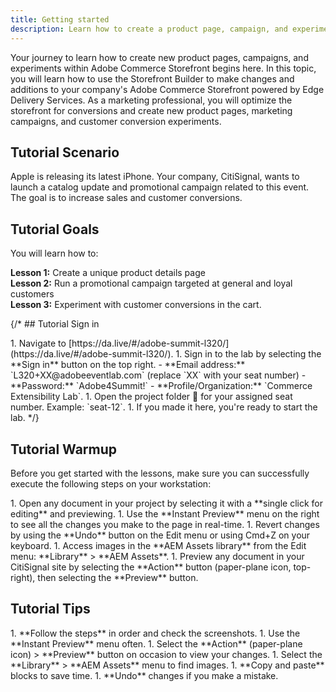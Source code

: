 ```yaml
---
title: Getting started
description: Learn how to create a product page, campaign, and experiment in your store.
---
```



Your journey to learn how to create new product pages, campaigns, and experiments within Adobe Commerce Storefront begins here. In this topic, you will learn how to use the Storefront Builder to make changes and additions to your company's Adobe Commerce Storefront powered by Edge Delivery Services. As a marketing professional, you will optimize the storefront for conversions and create new product pages, marketing campaigns, and customer conversion experiments.

## Tutorial Scenario

Apple is releasing its latest iPhone. Your company, CitiSignal, wants to launch a catalog update and promotional campaign related to this event. The goal is to increase sales and customer conversions. 

## Tutorial Goals

You will learn how to:

**Lesson 1:** Create a unique product details page <br/>
**Lesson 2:** Run a promotional campaign targeted at general and loyal customers<br/>
**Lesson 3:** Experiment with customer conversions in the cart.

{/* ## Tutorial Sign in

<Steps>
1. Navigate to [https://da.live/#/adobe-summit-l320/](https://da.live/#/adobe-summit-l320/).
1. Sign in to the lab by selecting the **Sign in** button on the top right.
   - **Email address:** `L320+XX@adobeeventlab.com` (replace `XX` with your seat number)
   - **Password:** `Adobe4Summit!`
   - **Profile/Organization:** `Commerce Extensibility Lab`.
1. Open the project folder 📁 for your assigned seat number. Example: `seat-12`.
1. If you made it here, you're ready to start the lab.
</Steps> */}

<div style="page-break-after: always;"></div>

## Tutorial Warmup

Before you get started with the lessons, make sure you can successfully execute the following steps on your workstation:

<Steps>
1. Open any document in your project by selecting it with a **single click for editing** and previewing.
1. Use the **Instant Preview** menu on the right to see all the changes you make to the page in real-time.
1. Revert changes by using the **Undo** button on the Edit menu or using Cmd+Z on your keyboard.
1. Access images in the **AEM Assets library** from the Edit menu: **Library** > **AEM Assets**.
1. Preview any document in your CitiSignal site by selecting the **Action** button (paper-plane icon, top-right), then selecting the **Preview** button.
</Steps>

## Tutorial Tips 

<Steps>
1. **Follow the steps** in order and check the screenshots.  
1. Use the **Instant Preview** menu often.
1. Select the **Action** (paper-plane icon) > **Preview** button on occasion to view your changes.
1. Select the **Library** > **AEM Assets** menu to find images.
1. **Copy and paste** blocks to save time.
1. **Undo** changes if you make a mistake.
</Steps>
